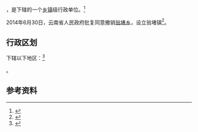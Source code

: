 {{中国乡级行政区|53/05/24/204/000}}

'''{{PAGENAMEBASE}}'''，是{{PRC admin/fullname|53/05/24/204/000|3}}下辖的一个[[乡镇|乡镇]]级行政单位。<ref>{{PRC admin/ref sgc|{{PRC admin/parent|53/05/24/204/000}}}}</ref>

2014年6月30日，云南省人民政府批复同意撤销[[翁堵乡|翁堵乡]]，设立翁堵镇<ref>{{Cite web |url=http://www.yn.gov.cn/yn_zwlanmu/qy/wj/yz/201606/t20160620_25692.html |title=云南省人民政府关于同意昌宁县温泉乡等4个乡撤乡设镇的批复（云政复〔2014〕21号） |access-date=2017-09-07 |archive-url=https://web.archive.org/web/20170908065309/http://www.yn.gov.cn/yn_zwlanmu/qy/wj/yz/201606/t20160620_25692.html |archive-date=2017-09-08 |dead-url=yes }}</ref>。

== 行政区划 ==

{{PAGENAMEBASE}}下辖以下地区：<ref>{{PRC admin/ref sgc|53/05/24/204/000}}</ref>

{{PRC admin/children|53/05/24/204/000}}。

== 参考资料 ==

{{reflist}}

{{行政区划小作品}}
{{PRC admin/navcat|53/05/24/204/000}}